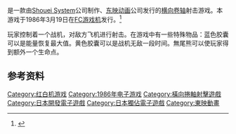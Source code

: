 {{NoteTA
| G1=Games
}}

{{vgname|巴特龙战机|ja=バルトロン，Baltron}}是一款由[[Shouei_System|Shouei System]]公司制作、[[东映动画|东映动画]]公司发行的[[横向卷轴|横向卷轴]]射击游戏。本游戏于1986年3月19日在[[FC游戏机|FC游戏机]]发行。<ref name="gamefaqs">{{cite web| url = http://www.gamefaqs.com/nes/578287-baltron/data| title = Release information| publisher = [[GameFAQs|GameFAQs]]| date = | accessdate = 2015-07-12| archive-date = 2017-10-03| archive-url = https://web.archive.org/web/20171003030847/https://www.gamefaqs.com/nes/578287-baltron/data| dead-url = no}}</ref>

玩家控制着一个战机，对敌方飞机进行射击。在游戏中有一些特殊物品：蓝色胶囊可以是能量恢复最大值。黄色胶囊可以是战机无敌一段时间。無尾熊可以使玩家得到额外一个生命点。

== 参考资料 ==
{{Reflist}}

{{DEFAULTSORT:Baltron}}
[[Category:红白机游戏|Category:红白机游戏]]
[[Category:1986年电子游戏|Category:1986年电子游戏]]
[[Category:橫向捲軸射擊遊戲|Category:橫向捲軸射擊遊戲]]
[[Category:日本開發電子遊戲|Category:日本開發電子遊戲]]
[[Category:日本獨佔電子遊戲|Category:日本獨佔電子遊戲]]
[[Category:東映動畫|Category:東映動畫]]

{{shooter-videogame-stub}}